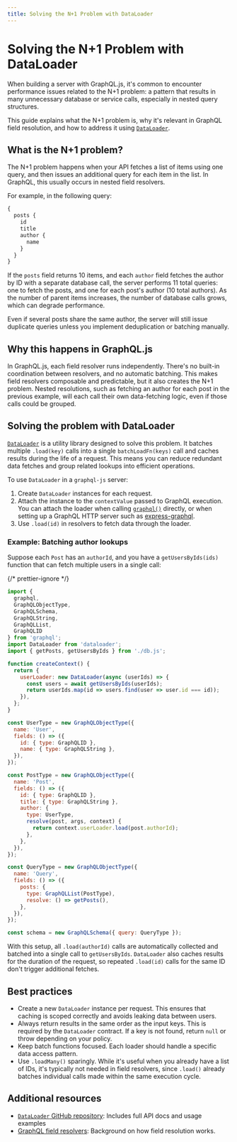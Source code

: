 ```yaml
---
title: Solving the N+1 Problem with DataLoader
---
```


# Solving the N+1 Problem with DataLoader

When building a server with GraphQL.js, it's common to encounter
performance issues related to the N+1 problem: a pattern that 
results in many unnecessary database or service calls, 
especially in nested query structures.

This guide explains what the N+1 problem is, why it's relevant in
GraphQL field resolution, and how to address it using
[`DataLoader`](https://github.com/graphql/dataloader).

## What is the N+1 problem?

The N+1 problem happens when your API fetches a list of items using one
query, and then issues an additional query for each item in the list.
In GraphQL, this usually occurs in nested field resolvers.

For example, in the following query:

```graphql
{
  posts {
    id
    title
    author {
      name
    }
  }
}
```

If the `posts` field returns 10 items, and each `author` field fetches
the author by ID with a separate database call, the server performs
11 total queries: one to fetch the posts, and one for each post's author
(10 total authors). As the number of parent items increases, the number
of database calls grows, which can degrade performance.

Even if several posts share the same author, the server will still issue
duplicate queries unless you implement deduplication or batching manually.

## Why this happens in GraphQL.js

In GraphQL.js, each field resolver runs independently. There's no built-in
coordination between resolvers, and no automatic batching. This makes field
resolvers composable and predictable, but it also creates the N+1 problem.
Nested resolutions, such as fetching an author for each post in the previous
example, will each call their own data-fetching logic, even if those calls
could be grouped.

## Solving the problem with DataLoader

[`DataLoader`](https://github.com/graphql/dataloader) is a utility library designed
to solve this problem. It batches multiple `.load(key)` calls into a single `batchLoadFn(keys)` 
call and caches results during the life of a request. This means you can reduce redundant data
fetches and group related lookups into efficient operations.

To use `DataLoader` in a `graphql-js` server:

1. Create `DataLoader` instances for each request.
2. Attach the instance to the `contextValue` passed to GraphQL execution. You can attach the 
loader when calling [`graphql()`](https://graphql.org/graphql-js/graphql/#graphql) directly, or 
when setting up a GraphQL HTTP server such as [express-graphql](https://github.com/graphql/express-graphql).
3. Use `.load(id)` in resolvers to fetch data through the loader.

### Example: Batching author lookups

Suppose each `Post` has an `authorId`, and you have a `getUsersByIds(ids)`
function that can fetch multiple users in a single call:

{/* prettier-ignore */}
```js {14-17,37}
import {
  graphql,
  GraphQLObjectType,
  GraphQLSchema,
  GraphQLString,
  GraphQLList,
  GraphQLID
} from 'graphql';
import DataLoader from 'dataloader';
import { getPosts, getUsersByIds } from './db.js';

function createContext() {
  return {
    userLoader: new DataLoader(async (userIds) => {
      const users = await getUsersByIds(userIds);
      return userIds.map(id => users.find(user => user.id === id));
    }),
  };
}

const UserType = new GraphQLObjectType({
  name: 'User',
  fields: () => ({
    id: { type: GraphQLID },
    name: { type: GraphQLString },
  }),
});

const PostType = new GraphQLObjectType({
  name: 'Post',
  fields: () => ({
    id: { type: GraphQLID },
    title: { type: GraphQLString },
    author: {
      type: UserType,
      resolve(post, args, context) {
        return context.userLoader.load(post.authorId);
      },
    },
  }),
});

const QueryType = new GraphQLObjectType({
  name: 'Query',
  fields: () => ({
    posts: {
      type: GraphQLList(PostType),
      resolve: () => getPosts(),
    },
  }),
});

const schema = new GraphQLSchema({ query: QueryType });
```

With this setup, all `.load(authorId)` calls are automatically collected and batched
into a single call to `getUsersByIds`. `DataLoader` also caches results for the duration
of the request, so repeated `.load(id)` calls for the same ID don't trigger
additional fetches.

## Best practices

- Create a new `DataLoader` instance per request. This ensures that caching is scoped
correctly and avoids leaking data between users.
- Always return results in the same order as the input keys. This is required by the
`DataLoader` contract. If a key is not found, return `null` or throw depending on
your policy.
- Keep batch functions focused. Each loader should handle a specific data access pattern.
- Use `.loadMany()` sparingly. While it's useful when you already have a list of IDs, it's
typically not needed in field resolvers, since `.load()` already batches individual calls
made within the same execution cycle.

## Additional resources

- [`DataLoader` GitHub repository](https://github.com/graphql/dataloader): Includes full API docs and usage examples
- [GraphQL field resolvers](./resolver-anatomy): Background on how field resolution works.
